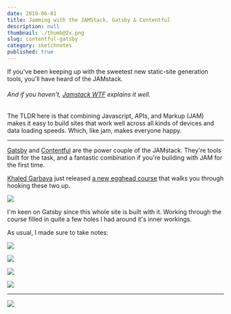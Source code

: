 ```yaml
---
date: 2019-06-01
title: Jamming with the JAMStack, Gatsby & Contentful
description: null
thumbnail: ./thumb@2x.png
slug: contentful-gatsby
category: sketchnotes
published: true
---
```



<SketchesContainer>

If you've been keeping up with the sweetest new static-site generation tools, you'll have heard of the JAMstack.
<h6>And if you haven't, <a target="_blank" href="https://jamstack.wtf/">Jamstack WTF</a> explains it well.</h6>

The TLDR here is that combining Javascript, APIs, and Markup (JAM) makes it easy to build sites that work well across all kinds of devices and data loading speeds. Which, like jam, makes everyone happy.

<hr />

[Gatsby](https://www.gatsbyjs.org/) and [Contentful](https://www.contentful.com/) are  the power couple of the JAMstack. They're tools built for the task, and a fantastic combination if you're building with JAM for the first time.

[Khaled Garbaya](https://khaledgarbaya.net/) just released [a new egghead course](https://egghead.io/courses/build-content-rich-progressive-web-apps-with-gatsby-and-contentful) that walks you through hooking these two up.

<Link to="https://egghead.io/courses/build-content-rich-progressive-web-apps-with-gatsby-and-contentful">

![](./build-content-rich-progressive-web-apps-with-gatsby-and-contentful.jpg)

</Link>

I'm keen on Gatsby since this whole site is built with it. Working through the course filled in quite a few holes I had around it's inner workings.

As usual, I made sure to take notes:

![](./gatsbycontentful1.png)

![](./gatsbycontentful2.png)

![](./gatsbycontentful3.png)

![](./gatsbycontentful4.png)

---

<FullSketchnote coursename="Build Web Apps with Gatsby and Contentful" courselink="https://egghead.io/courses/build-content-rich-progressive-web-apps-with-gatsby-and-contentful">

![](./gatsbycontentful_sketchnotes--mini.png)

</FullSketchnote>

</SketchesContainer>